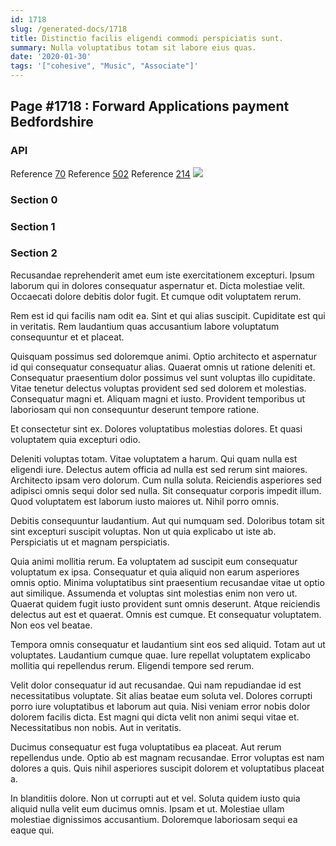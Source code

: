 ```yaml
---
id: 1718
slug: /generated-docs/1718
title: Distinctio facilis eligendi commodi perspiciatis sunt.
summary: Nulla voluptatibus totam sit labore eius quas.
date: '2020-01-30'
tags: '["cohesive", "Music", "Associate"]'
---
```


## Page #1718 : Forward Applications payment Bedfordshire
### API



Reference [70](/generated-docs/70)
Reference [502](/generated-docs/502)
Reference [214](/generated-docs/214)
![](/assets/cats-1.jpg)

### Section 0

### Section 1

### Section 2
Recusandae reprehenderit amet eum iste exercitationem excepturi. Ipsum laborum qui in dolores consequatur aspernatur et. Dicta molestiae velit. Occaecati dolore debitis dolor fugit. Et cumque odit voluptatem rerum.
 Rem est id qui facilis nam odit ea. Sint et qui alias suscipit. Cupiditate est qui in veritatis. Rem laudantium quas accusantium labore voluptatum consequuntur et et placeat.
 Quisquam possimus sed doloremque animi. Optio architecto et aspernatur id qui consequatur consequatur alias. Quaerat omnis ut ratione deleniti et.
Consequatur praesentium dolor possimus vel sunt voluptas illo cupiditate. Vitae tenetur delectus voluptas provident sed sed dolorem et molestias. Consequatur magni et. Aliquam magni et iusto. Provident temporibus ut laboriosam qui non consequuntur deserunt tempore ratione.
 Et consectetur sint ex. Dolores voluptatibus molestias dolores. Et quasi voluptatem quia excepturi odio.
 Deleniti voluptas totam. Vitae voluptatem a harum. Qui quam nulla est eligendi iure. Delectus autem officia ad nulla est sed rerum sint maiores. Architecto ipsam vero dolorum.
Cum nulla soluta. Reiciendis asperiores sed adipisci omnis sequi dolor sed nulla. Sit consequatur corporis impedit illum. Quod voluptatem est laborum iusto maiores ut. Nihil porro omnis.
 Debitis consequuntur laudantium. Aut qui numquam sed. Doloribus totam sit sint excepturi suscipit voluptas. Non ut quia explicabo ut iste ab. Perspiciatis ut et magnam perspiciatis.
 Quia animi mollitia rerum. Ea voluptatem ad suscipit eum consequatur voluptatum ex ipsa. Consequatur et quia aliquid non earum asperiores omnis optio. Minima voluptatibus sint praesentium recusandae vitae ut optio aut similique. Assumenda et voluptas sint molestias enim non vero ut. Quaerat quidem fugit iusto provident sunt omnis deserunt.
Atque reiciendis delectus aut est et quaerat. Omnis est cumque. Et consequatur voluptatem. Non eos vel beatae.
 Tempora omnis consequatur et laudantium sint eos sed aliquid. Totam aut ut voluptates. Laudantium cumque quae. Iure repellat voluptatem explicabo mollitia qui repellendus rerum. Eligendi tempore sed rerum.
 Velit dolor consequatur id aut recusandae. Qui nam repudiandae id est necessitatibus voluptate. Sit alias beatae eum soluta vel.
Dolores corrupti porro iure voluptatibus et laborum aut quia. Nisi veniam error nobis dolor dolorem facilis dicta. Est magni qui dicta velit non animi sequi vitae et. Necessitatibus non nobis. Aut in veritatis.
 Ducimus consequatur est fuga voluptatibus ea placeat. Aut rerum repellendus unde. Optio ab est magnam recusandae. Error voluptas est nam dolores a quis. Quis nihil asperiores suscipit dolorem et voluptatibus placeat a.
 In blanditiis dolore. Non ut corrupti aut et vel. Soluta quidem iusto quia aliquid nulla velit eum ducimus omnis. Ipsam et ut. Molestiae ullam molestiae dignissimos accusantium. Doloremque laboriosam sequi ea eaque qui.

